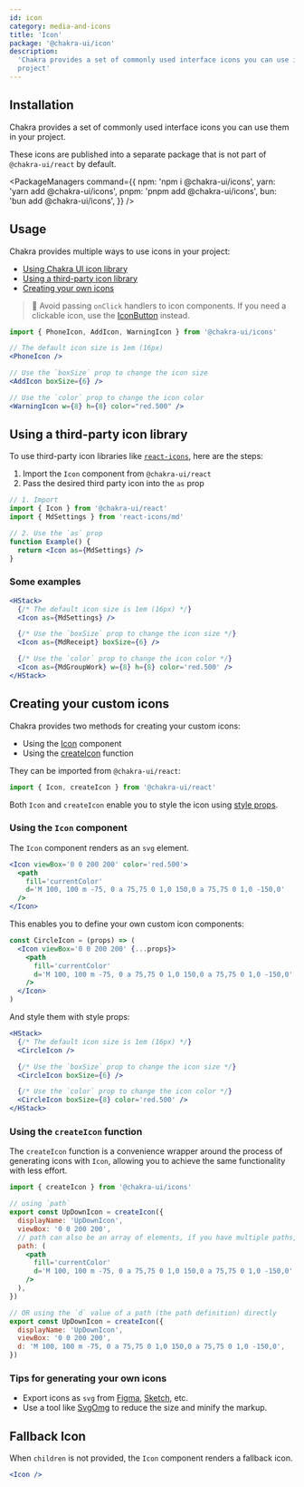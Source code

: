 ```yaml
---
id: icon
category: media-and-icons
title: 'Icon'
package: '@chakra-ui/icon'
description:
  'Chakra provides a set of commonly used interface icons you can use in your
  project'
---
```


## Installation

Chakra provides a set of commonly used interface icons you can use them in your
project.

These icons are published into a separate package that is not part of
`@chakra-ui/react` by default.

<PackageManagers
  command={{
    npm: 'npm i @chakra-ui/icons',
    yarn: 'yarn add @chakra-ui/icons',
    pnpm: 'pnpm add @chakra-ui/icons',
    bun: 'bun add @chakra-ui/icons',
  }}
/>

## Usage

Chakra provides multiple ways to use icons in your project:

- [Using Chakra UI icon library](#using-chakra-ui-icons)
- [Using a third-party icon library](#using-a-third-party-icon-library)
- [Creating your own icons](#creating-your-custom-icons)

> 🚨 Avoid passing `onClick` handlers to icon components. If you need a
> clickable icon, use the [IconButton](/docs/components/form/icon-button)
> instead.

```jsx live=false
import { PhoneIcon, AddIcon, WarningIcon } from '@chakra-ui/icons'

// The default icon size is 1em (16px)
<PhoneIcon />

// Use the `boxSize` prop to change the icon size
<AddIcon boxSize={6} />

// Use the `color` prop to change the icon color
<WarningIcon w={8} h={8} color="red.500" />
```

## Using a third-party icon library

To use third-party icon libraries like
[`react-icons`](https://react-icons.github.io/react-icons/), here are the steps:

1. Import the `Icon` component from `@chakra-ui/react`
2. Pass the desired third party icon into the `as` prop

```jsx live=false
// 1. Import
import { Icon } from '@chakra-ui/react'
import { MdSettings } from 'react-icons/md'

// 2. Use the `as` prop
function Example() {
  return <Icon as={MdSettings} />
}
```

### Some examples

```jsx
<HStack>
  {/* The default icon size is 1em (16px) */}
  <Icon as={MdSettings} />

  {/* Use the `boxSize` prop to change the icon size */}
  <Icon as={MdReceipt} boxSize={6} />

  {/* Use the `color` prop to change the icon color */}
  <Icon as={MdGroupWork} w={8} h={8} color='red.500' />
</HStack>
```

## Creating your custom icons

Chakra provides two methods for creating your custom icons:

- Using the [Icon](#using-the-icon-component) component
- Using the [createIcon](#using-the-createicon-function) function

They can be imported from `@chakra-ui/react`:

```jsx live=false
import { Icon, createIcon } from '@chakra-ui/react'
```

Both `Icon` and `createIcon` enable you to style the icon using
[style props](/docs/styled-system/style-props).

### Using the `Icon` component

The `Icon` component renders as an `svg` element.

```jsx
<Icon viewBox='0 0 200 200' color='red.500'>
  <path
    fill='currentColor'
    d='M 100, 100 m -75, 0 a 75,75 0 1,0 150,0 a 75,75 0 1,0 -150,0'
  />
</Icon>
```

This enables you to define your own custom icon components:

```jsx live=false
const CircleIcon = (props) => (
  <Icon viewBox='0 0 200 200' {...props}>
    <path
      fill='currentColor'
      d='M 100, 100 m -75, 0 a 75,75 0 1,0 150,0 a 75,75 0 1,0 -150,0'
    />
  </Icon>
)
```

And style them with style props:

```jsx
<HStack>
  {/* The default icon size is 1em (16px) */}
  <CircleIcon />

  {/* Use the `boxSize` prop to change the icon size */}
  <CircleIcon boxSize={6} />

  {/* Use the `color` prop to change the icon color */}
  <CircleIcon boxSize={8} color='red.500' />
</HStack>
```

### Using the `createIcon` function

The `createIcon` function is a convenience wrapper around the process of
generating icons with `Icon`, allowing you to achieve the same functionality
with less effort.

```jsx live=false
import { createIcon } from '@chakra-ui/icons'

// using `path`
export const UpDownIcon = createIcon({
  displayName: 'UpDownIcon',
  viewBox: '0 0 200 200',
  // path can also be an array of elements, if you have multiple paths, lines, shapes, etc.
  path: (
    <path
      fill='currentColor'
      d='M 100, 100 m -75, 0 a 75,75 0 1,0 150,0 a 75,75 0 1,0 -150,0'
    />
  ),
})

// OR using the `d` value of a path (the path definition) directly
export const UpDownIcon = createIcon({
  displayName: 'UpDownIcon',
  viewBox: '0 0 200 200',
  d: 'M 100, 100 m -75, 0 a 75,75 0 1,0 150,0 a 75,75 0 1,0 -150,0',
})
```

### Tips for generating your own icons

- Export icons as `svg` from [Figma](https://www.figma.com/),
  [Sketch](https://www.sketch.com/), etc.
- Use a tool like [SvgOmg](https://jakearchibald.github.io/svgomg/) to reduce
  the size and minify the markup.

## Fallback Icon

When `children` is not provided, the `Icon` component renders a fallback icon.

```jsx
<Icon />
```
